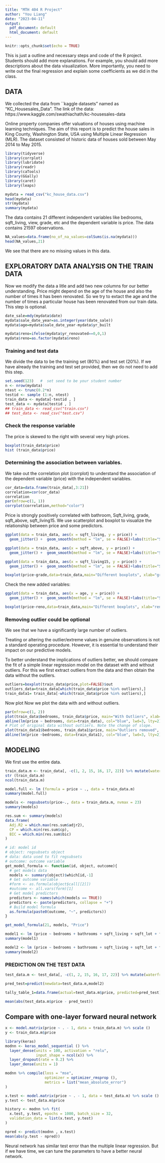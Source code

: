 ```yaml
---
title: "MTH 404 R Project"
author: "You Liang"
date: "2023-04-11"
output:
  pdf_document: default
  html_document: default
---
```


```r
knitr::opts_chunk$set(echo = TRUE)
```

This is just a outline and necessary steps and code of the R project. Students should add more explanations. For example, you should add more descriptions about the data visualization. More importantly, you need to write out the final regression and explain some coefficients as we did in the class.

## DATA

We collected the data from ``kaggle datasets" named as "KC_Housesales_Data”. The link of the data: https://www.kaggle.com/swathiachath/kc-housesales-data

Online property companies offer valuations of houses using machine learning techniques. The aim of this report is to predict the house sales in King County, Washington State, USA using Multiple Linear Regression (MLR). The dataset consisted of historic data of houses sold between May 2014 to May 2015.

```r
library(tidyverse)
library(corrplot)
library(lubridate)
library(readr)
library(caTools)
library(GGally)
library(caret)
library(leaps)
```

```r
mydata = read_csv("kc_house_data.csv")
head(mydata)
str(mydata)
summary(mydata)
```
The data contains 21 different independent variables like bedrooms, sqft_living, view, grade, etc and the dependent variable is price. The data contains 21597 observations.

```r
NA_values=data.frame(no_of_na_values=colSums(is.na(mydata)))
head(NA_values,21)
```

We see that there are no missing values in this data.

## EXPLORATORY DATA ANALYSIS ON THE TRAIN DATA

Now we modify the data a litle and add two new columns for our better understanding. Price might depend on the age of the house and also the number of times it has been renovated. So we try to extact the age and the number of times a particular house has been renovated from our train data. This step is optional.

```r
date_sale=mdy(mydata$date)
mydata$sale_date_year=as.integer(year(date_sale))
mydata$age=mydata$sale_date_year-mydata$yr_built

mydata$reno=ifelse(mydata$yr_renovated==0,0,1)
mydata$reno=as.factor(mydata$reno)
```

### Training and test data

We divide the data to be the training set (80%) and test set (20%). If we have already the training and test set provided, then we do not need to add this step. 

```r
set.seed(123)   #  set seed to be your student number
n <- nrow(mydata)
ntest <- trunc(0.2*n)
testid <- sample (1:n, ntest)
train_data <- mydata[-testid , ]
test_data <- mydata[testid , ]
## train_data <- read_csv("train.csv")
## test_data <- read_csv("test.csv")
```

### Check the response variable

The price is skewed to the right with several very high prices. 

```r
boxplot(train_data$price)
hist (train_data$price)
```

### Determining the association between variables.

We take out the correlation plot (corrplot) to understand the association of the dependent variable (price) with the independent variables.

```r
cor_data=data.frame(train_data[,3:21])
correlation=cor(cor_data)
correlation
par(mfrow=c(1, 1))
corrplot(correlation,method="color")
```

Price is strongly positively correlated with bathroom, Sqft_living, grade, sqft_above, sqft_living15. We use scatterplot and boxplot to visualize the relationship between price and some predictors.

```r
ggplot(data = train_data, aes(x = sqft_living, y = price)) +
  geom_jitter() +  geom_smooth(method = "lm", se = FALSE)+labs(title="Scatter plot of Sqft_living and Price", x="Sqft_living",y="Price")

ggplot(data = train_data, aes(x = sqft_above, y = price)) +
  geom_jitter() +  geom_smooth(method = "lm", se = FALSE)+labs(title="Scatter plot of Sqft_above and Price", x="Sqft_living",y="Price")

ggplot(data = train_data, aes(x = sqft_living15, y = price)) +
  geom_jitter() +  geom_smooth(method = "lm", se = FALSE)+labs(title="Scatter plot of Sqft_living15 and Price", x="Sqft_living",y="Price")
```

```r
boxplot(price~grade,data=train_data,main="Different boxplots", xlab="grade",ylab="price",col="orange",border="brown")
```

Check the new added variables:

```r
ggplot(data = train_data, aes(x = age, y = price)) +
  geom_jitter() +  geom_smooth(method = "lm", se = FALSE)+labs(title="Scatter plot of Age and Price", x="Age",y="Price")

boxplot(price~reno,data=train_data,main="Different boxplots", xlab="reno",ylab="price",col="orange",border="brown")
```

### Removing outlier could be optional

We see that we have a significantly large number of outliers.

Treating or altering the outlier/extreme values in genuine observations is not a standard operating procedure. However, it is essential to understand their impact on our predictive models.

To better understand the implications of outliers better, we should compare the fit of a simple linear regression model on the dataset with and without outliers.
For this we first extract outliers from the data and then obtain the data without the outliers.

```r
outliers=boxplot(train_data$price,plot=FALSE)$out
outliers_data=train_data[which(train_data$price %in% outliers),]
train_data1= train_data[-which(train_data$price %in% outliers),]
```

Now plot Now we plot the data with and without outliers.

```r
par(mfrow=c(1, 2))
plot(train_data$bedrooms, train_data$price, main="With Outliers", xlab="bedrooms", ylab="price", pch="*", col="red", cex=2)
abline(lm(price ~ bedrooms, data=train_data), col="blue", lwd=3, lty=2)
# Plot of original data without outliers. Note the change of slope.
plot(train_data1$bedrooms, train_data1$price, main="Outliers removed", xlab="bedrooms", ylab="price", pch="*", col="red", cex=2)
abline(lm(price ~bedrooms, data=train_data1), col="blue", lwd=3, lty=2)
```

## MODELING

We first use the entire data.

```r
train_data.m <- train_data[, -c(1, 2, 15, 16, 17, 22)] %>% mutate(waterfront=as.factor(waterfront), view=as.factor(view), condition=as.factor(condition), reno = as.factor(reno))
str (train_data.m) 
ncol(train_data.m)
```

```r
model.full <- lm (formula = price ~ ., data = train_data.m)
summary(model.full)
```

```r
models <- regsubsets(price~., data = train_data.m, nvmax = 23)
summary(models)

res.sum <- summary(models)
data.frame(
  Adj.R2 = which.max(res.sum$adjr2),
  CP = which.min(res.sum$cp),
  BIC = which.min(res.sum$bic)
)
```

```r
# id: model id
# object: regsubsets object
# data: data used to fit regsubsets
# outcome: outcome variable
get_model_formula <- function(id, object, outcome){
  # get models data
  models <- summary(object)$which[id,-1]
  # Get outcome variable
  #form <- as.formula(object$call[[2]])
  #outcome <- all.vars(form)[1]
  # Get model predictors
  predictors <- names(which(models == TRUE))
  predictors <- paste(predictors, collapse = "+")
  # Build model formula
  as.formula(paste0(outcome, "~", predictors))
}

get_model_formula(21, models, "Price")
```

```r
model1 <- lm (price ~ bedrooms + bathrooms + sqft_living + sqft_lot + floors + waterfront + view + condition + grade + sqft_basement + lat + long + sqft_living15 + sqft_lot15 + age + reno, data = train_data.m)
summary(model1)
```

```r
model2 <- lm (price ~ bedrooms + bathrooms + sqft_living + sqft_lot + floors + waterfront + view + condition + grade + sqft_basement + lat + long + sqft_living15 + sqft_lot15 + age + reno + bathrooms*grade + grade*sqft_living15 + grade*sqft_lot15 + lat*long, data = train_data.m)
summary(model2)
```

### PREDICTION ON THE TEST DATA

```r
test_data.m <- test_data[, -c(1, 2, 15, 16, 17, 22)] %>% mutate(waterfront=as.factor(waterfront), view=as.factor(view), condition=as.factor(condition), reno = as.factor(reno))
```

```r
pred_test=predict(newdata=test_data.m,model2)

tally_table_1=data.frame(actual=test_data.m$price, predicted=pred_test)

mean(abs(test_data.m$price - pred_test))
```

## Compare with one-layer forward neural network

```r
x <- model.matrix(price ~ . - 1, data = train_data.m) %>% scale ()
y <- train_data.m$price
```

```r
library(keras)
modnn <- keras_model_sequential () %>%
  layer_dense(units = 100, activation = "relu",
              input_shape = ncol(x)) %>%
  layer_dropout(rate = 0.2) %>%
  layer_dense(units = 1)

modnn %>% compile(loss = "mse",
                  optimizer = optimizer_rmsprop (),
                  metrics = list("mean_absolute_error")
)
```

```r
x.test <- model.matrix(price ~ . - 1, data = test_data.m) %>% scale ()
y.test <- test_data.m$price

history <- modnn %>% fit(
  x.test, y.test, epochs = 1000, batch_size = 32,
  validation_data = list(x.test, y.test)
)

npred <- predict(modnn , x.test)
mean(abs(y.test - npred))
```

Neural network has similar test error than the multiple linear regression. But if we have time, we can tune the parameters to have a better neural network.






